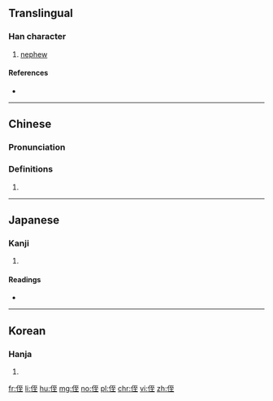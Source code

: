 {{also|姪}}
==Translingual==

===Han character===
{{Han char|rn=9|rad=人|as=06|sn=8|four=2121<sub>4</sub>|canj=人一戈土 (OMIG)|ids=⿰[[亻]][[至]]}}

# [[nephew]]

====References====
* {{Han ref|kx=0101.140|dkj=00579|dj=0214.060|hdz=10147.040|uh=4F84|ud=20356|bh=CBBB|bd=52155}}

----

==Chinese==
{{zh-forms}}

===Pronunciation===
{{zh-pron
|m=zhí
|c=zat6
|mc=y
|oc=y
|ma=
|cat=n
}}

===Definitions===
# {{rfdef|lang=zh}}

----

==Japanese==

===Kanji===
{{ja-kanji|grade=|rs=人06}}

# {{defn|lang=ja|sort=人06}}

====Readings====
* {{ja-readings|on=[[しつ]] (shitsu), [[しち]] (shichi), [[てつ]] (tetsu)|kun=[[かたい]] (katai), [[おろか]] (oroka), [[とどまる]] (todomaru)}}

----

==Korean==

===Hanja===
{{ko-hanja|hangeul=질|rv=jil|mr=chil}}

# {{defn|lang=ko|sort=人06}}

[[fr:侄]]
[[li:侄]]
[[hu:侄]]
[[mg:侄]]
[[no:侄]]
[[pl:侄]]
[[chr:侄]]
[[vi:侄]]
[[zh:侄]]
